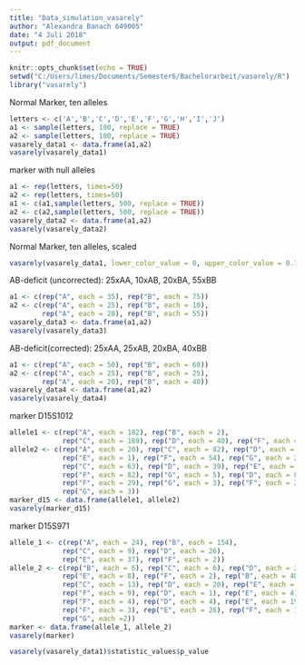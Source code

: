```yaml
---
title: "Data_simulation_vasarely"
author: "Alexandra Banach 649005"
date: "4 Juli 2018"
output: pdf_document
---
```


```r
knitr::opts_chunk$set(echo = TRUE)
setwd("C:/Users/limes/Documents/Semester6/Bachelorarbeit/vasarely/R")
library("vasarely")
```
Normal Marker, ten alleles
```r
letters <- c('A','B','C','D','E','F','G','H','I','J')
a1 <- sample(letters, 100, replace = TRUE)
a2 <- sample(letters, 100, replace = TRUE)
vasarely_data1 <- data.frame(a1,a2)
vasarely(vasarely_data1)
```
marker with null alleles
```r
a1 <- rep(letters, times=50)
a2 <- rep(letters, times=50)
a1 <- c(a1,sample(letters, 500, replace = TRUE))
a2 <- c(a2,sample(letters, 500, replace = TRUE))
vasarely_data2 <- data.frame(a1,a2)
vasarely(vasarely_data2)
```
Normal Marker, ten alleles, scaled
```r
vasarely(vasarely_data1, lower_color_value = 0, upper_color_value = 0.15)
```
AB-deficit (uncorrected): 25xAA, 10xAB, 20xBA, 55xBB
```r
a1 <- c(rep("A", each = 35), rep("B", each = 75))
a2 <- c(rep("A", each = 25), rep("B", each = 10),
        rep("A", each = 20), rep("B", each = 55))
vasarely_data3 <- data.frame(a1,a2)
vasarely(vasarely_data3)
```
AB-deficit(corrected): 25xAA, 25xAB, 20xBA, 40xBB
```r
a1 <- c(rep("A", each = 50), rep("B", each = 60))
a2 <- c(rep("A", each = 25), rep("B", each = 25),
        rep("A", each = 20), rep("B", each = 40))
vasarely_data4 <- data.frame(a1,a2)
vasarely(vasarely_data4)
```
marker D15S1012
```r
allele1 <- c(rep("A", each = 182), rep("B", each = 2), 
             rep("C", each = 189), rep("D", each = 40), rep("F", each = 28))
allele2 <- c(rep("A", each = 20), rep("C", each = 82), rep("D", each = 23),
             rep("E", each = 1), rep("F", each = 54), rep("G", each = 2),
             rep("C", each = 63), rep("D", each = 39), rep("E", each = 2),
             rep("F", each = 82), rep("G", each = 5), rep("D", each = 8),
             rep("F", each = 29), rep("G", each = 3), rep("F", each = 25),
             rep("G", each = 3))
marker_d15 <- data.frame(allele1, allele2)
vasarely(marker_d15)

```
marker D15S971
```r
allele_1 <- c(rep("A", each = 24), rep("B", each = 154), 
             rep("C", each = 9), rep("D", each = 26), 
             rep("E", each = 37), rep("F", each = 2))
allele_2 <- c(rep("B", each = 6), rep("C", each = 6), rep("D", each = 2),
             rep("E", each = 8), rep("F", each = 2), rep("B", each = 48),
             rep("C", each = 13), rep("D", each = 20), rep("E", each = 64),
             rep("F", each = 9), rep("D", each = 1), rep("E", each = 4),
             rep("F", each = 4), rep("D", each = 4), rep("E", each = 19),
             rep("F", each = 3), rep("E", each = 26), rep("F", each = 11), 
             rep("G", each =2))
marker <- data.frame(allele_1, allele_2)
vasarely(marker)
```
```r
vasarely(vasarely_data1)$statistic_values$p_value
```


